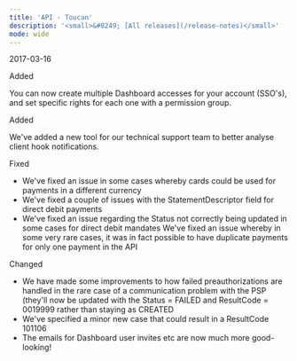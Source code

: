 ```yaml
---
title: 'API - Toucan'  
description: '<small>&#8249; [All releases](/release-notes)</small>'
mode: wide
---
```

<span class="date">2017-03-16</span>  
  
  
<div class="pill pill-green">Added</div>  
  

You can now create multiple Dashboard accesses for your account (SSO's), and set specific rights for each one with a permission group.  
<div class="pill pill-green">Added</div>  
  

We've added a new tool for our technical support team to better analyse client hook notifications.  
<div class="pill pill-orange">Fixed</div>  
  
- We've fixed an issue in some cases whereby cards could be used for payments in a different currency  
- We've fixed a couple of issues with the StatementDescriptor field for direct debit payments  
- We've fixed an issue regarding the Status not correctly being updated in some cases for direct debit mandates
We've fixed an issue whereby in some very rare cases, it was in fact possible to have duplicate payments for only one payment in the API  
<div class="pill pill-blue">Changed</div>
  
- We have made some improvements to how failed preauthorizations are handled in the rare case of a communication problem with the PSP (they'll now be updated with the Status = FAILED and ResultCode = 0019999 rather than staying as CREATED  
- We've specified a minor new case that could result in a ResultCode 101106  
- The emails for Dashboard user invites etc are now much more good-looking!